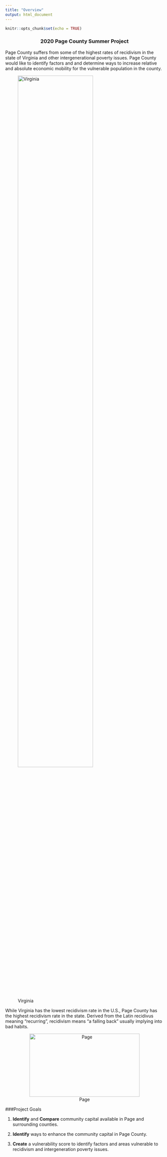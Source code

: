 ```yaml
---
title: "Overview"
output: html_document
---
```


```r
knitr::opts_chunk$set(echo = TRUE)
```

### 2020 Page County Summer Project {style=text-align:center}

Page County suffers from some of the highest rates of recidivism in the state of Virginia and other intergenerational poverty issues. Page County would like to identify factors and and determine ways to increase relative and absolute economic mobility for the vulnerable population in the county. 


![Virginia](/images/PageCounty.png){style="width:75%; style = display: block; margin-left: auto; margin-right: auto;"}


While Virginia has the lowest recidivism rate in the U.S., Page County has the highest recidivism rate in the state.
Derived from the Latin recidivus meaning "recurring", recidivism means "a falling back" usually implying into bad habits.


<center>
![Page](/images/prison.jpg){width=350px height=200px}
</center>

<div class="flourish-embed flourish-bar-chart-race" data-src="visualisation/3349572" data-url="https://flo.uri.sh/visualisation/3349572/embed"><script src="https://public.flourish.studio/resources/embed.js"></script></div>


<div class="flourish-embed flourish-chart" data-src="visualisation/3327980" data-url="https://flo.uri.sh/visualisation/3327980/embed"><script src="https://public.flourish.studio/resources/embed.js"></script></div>


###Project Goals 


1. $\textbf{Identify}$ and $\textbf{Compare}$ community capital available in Page and surrounding counties.

2. $\textbf{Identify}$ ways to enhance the community capital in Page County.

3. $\textbf{Create}$ a vulnerability score to identify factors and areas vulnerable to recidivism and intergeneration poverty issues. 



